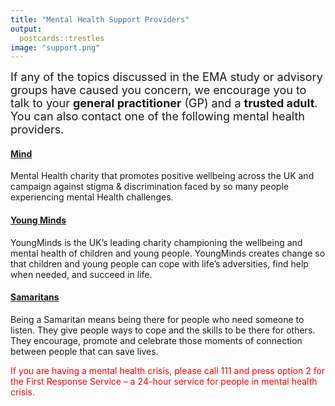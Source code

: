 ```yaml
---
title: "Mental Health Support Providers"
output:
  postcards::trestles
image: "support.png" 
---
```

<font size="4">If any of the topics discussed in the EMA study or advisory groups have caused you concern, we encourage you to talk to your **general practitioner** (GP) and a **trusted adult**. You can also contact one of the following mental health providers.</font>

#### [Mind](https://www.mind.org.uk/)

Mental Health charity that promotes positive wellbeing across the UK and campaign against stigma & discrimination faced by so many people experiencing mental Health challenges.

#### [Young Minds](https://www.youngminds.org.uk/)

YoungMinds is the UK's leading charity championing the wellbeing and mental health of children and young people. YoungMinds creates change so that children and young people can cope with life's adversities, find help when needed, and succeed in life.

#### [Samaritans](https://www.samaritans.org/?currency=EUR) 

Being a Samaritan means being there for people who need someone to listen. They give people ways to cope and the skills to be there for others. They encourage, promote and celebrate those moments of connection between people that can save lives.

<span style="color:red">If you are having a mental health crisis, please call 111 and press option 2 for the First Response Service – a 24-hour service for people in mental health crisis.</span>